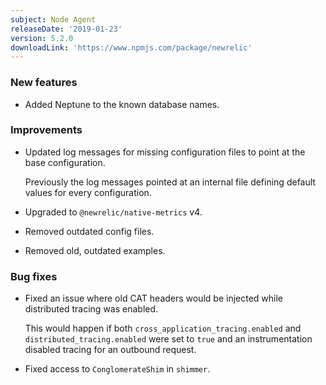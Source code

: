 ```yaml
---
subject: Node Agent
releaseDate: '2019-01-23'
version: 5.2.0
downloadLink: 'https://www.npmjs.com/package/newrelic'
---
```


### New features

* Added Neptune to the known database names.

### Improvements

* Updated log messages for missing configuration files to point at the base configuration.

  Previously the log messages pointed at an internal file defining default values for every configuration.
* Upgraded to `@newrelic/native-metrics` v4.
* Removed outdated config files.
* Removed old, outdated examples.

### Bug fixes

* Fixed an issue where old CAT headers would be injected while distributed tracing was enabled.

  This would happen if both `cross_application_tracing.enabled` and `distributed_tracing.enabled` were set to `true` and an instrumentation disabled tracing for an outbound request.
* Fixed access to `ConglomerateShim` in `shimmer`.
